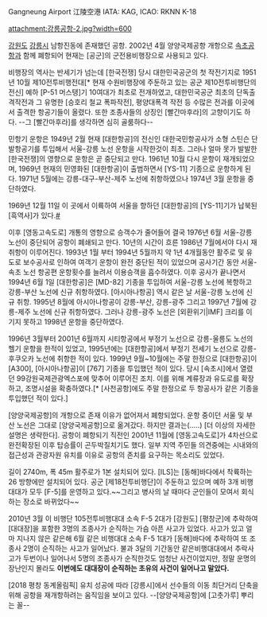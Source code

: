 Gangneung Airport
江陵空港
IATA: KAG, ICAO: RKNN
K-18

attachment:강릉공항-2.jpg?width=600

[[강원도]] [[강릉시]] 남항진동에 존재했던 공항. 2002년 4월 양양국제공항 개항으로 [[속초공항]]과 함께 폐항되어 현재는 [공군]의 군전용비행장으로 사용되고 있다.

비행장의 역사는 반세기가 넘는데 [한국전쟁] 당시 대한민국공군의 첫 작전기지로 1951년 10월 제10전투비행전대[* 현재 수원비행장에 주둔하고 있는 공군 제10전투비행단의 전신] 예하 [P-51 머스탱]기 10여대가 최초로 전개하였고, 대한민국공군 최초의 단독출격작전과 그 유명한 [승호리 철교 폭파작전], 평양대폭격 작전 등 수많은 전과를 이곳에서 출격한 항공기들이 올렸다. 또한 조종사들의 상징인 [빨간마후라]의 고향이기도 하다. --그 [빨간마후라]를 생각하면 심히 골룸하다--

민항기 운항은 1949년 2월 현재 [대한항공]의 전신인 대한국민항공사가 소형 스틴슨 단발항공기를 투입해서 서울-강릉 노선 운항을 시작한것이 최초. 그러나 얼마 못가 발발한 [한국전쟁]의 영향으로 운항은 곧 중단되고 만다. 1961년 10월 다시 운항이 재개되었으며, 1969년 현재의 민영화된 [대한항공]이 출범하면서 [YS-11] 기종으로 운항하게 된다. 1971년 5월에는 강릉-대구-부산-제주 노선에 취항하였으나 1974년 3월 운항을 중단하였다.

1969년 12월 11일 이 곳에서 이륙하여 서울을 향하던 [대한항공]의 [YS-11]기가 납북된 [흑역사]가 있다.[http://ktx111.blog.me/121433925 #]

이후 [영동고속도로] 개통의 영향으로 승객수가 줄어들어 결국 1976년 6월 서울-강릉 노선이 중단되어 공항이 폐쇄되고 만다. 10년의 시간이 흐른 1986년 7월에서야 다시 재취항이 이루어진다. 1993년 1월 부터 1994년 5월까지 약 1년 4개월동안 활주로 및 유도로 보수공사로 인하여 여객기 운항이 완전 중단된 적이 있었으며 공사기간 동안 서울-속초 노선 항공편 운항횟수를 늘려서 이용승객을 흡수하였다. 이후 공사가 끝나면서 1994년 6월 1일 [대한항공]은 [MD-82] 기종을 투입하여 서울-강릉 노선에 복항하고 강릉-부산 노선에 신규 취항하였다. [아시아나항공] 역시 같은 날 서울-강릉 노선에 신규 취항. 1995년 8월에 아시아나항공이 강릉-부산, 강릉-광주 그리고 1997년 7월에 강릉-제주 노선에 신규 취항하였다. 그러나 강릉-광주 노선은 [외환위기|IMF] 크리를 이기지 못하고 1998년 운항을 중단하였다.

1996년 3월부터 2001년 6월까지 시티항공에서 부정기 노선으로 강릉-울릉도 노선의 헬기 운항을 한적이 있었고, 1995년에는 [대한항공]에서 부정기 전세기 노선으로 강릉-후쿠오카 노선에 취항한 적이 있다. 1999년 9월~10월에는 주말 한정으로 [대한항공]이 [A300], [아시아나항공]이 [767] 기종을 투입했던 적이 있다. 당시 [속초시]에서 열렸던 99강원국제관광엑스포에 맞추어 이루어진 조치. 이를 위해 계류장과 유도로를 확장하고, 조명시설을 확충하였다.[* [사천공항]에도 주말 한정으로 두 항공사가 같은 기종을 투입했던 적이 있다.]

[양양국제공항]의 개항으로 존재 이유가 없어져서 폐항되었다. 운항 중이던 서울 및 부산 노선은 그대로 [양양국제공항]으로 옮겨갔다. 하지만 결과는(.....) [더 이상의 자세한 설명은 생략한다]. 공항이 폐항되기 직전인 2001년 11월에 [영동고속도로]가 4차선으로 완전확장된 이후 탑승률이 곤두박질치기도 했다. 일부 지역 주민들 의견중에는 시내와의 접근성과 관광자원 유치를 이유로 공항의 존치를 요구하는 목소리도 있었다.

길이 2740m, 폭 45m 활주로가 1본 설치되어 있다. [ILS]는 [동해]바다에서 착륙하는 26 방향에만 설치되어 있다. 공군 [제18전투비행단]이 주둔하고 있으며 예하 3개 비행대대가 모두 [F-5]를 운영하고 있다.~~그리고 병사의 날 때마다 군인들이 모여서 회식하는 장소로 바뀌었다~~

2010년 3월 이 비행단 105전투비행대대 소속 F-5 2대가 [강원도] [평창군]에 추락하여 [대대장]을 포함한 3명의 조종사가 순직하는 가슴 아픈 사고가 있었다. 사고가 있고 얼마 지나지 않은 같은해 6월 같은 비행대대 소속 F-5 1대가 [동해]바다에 추락하여 또 조종사 2명이 순직하는 사고가 일어났다. 불과 3달의 기간동안 같은비행대대에서 추락사고가 두번이나 일어나서 5명의 조종사가 순직한것도 엄청난 사건이었지만, 정말 운명의 장난인지 몰라도 '''이번에도 대대장이 순직하는 초유의 사건이 일어나고 말았다.'''

[2018 평창 동계올림픽] 유치 성공에 따라 [강릉시]에서 선수들의 이동 최단거리 단축을 위해 공항을 재개항하려는 움직임을 보이고 있다. --[양양국제공항]에 [고춧가루] 뿌리는 꼴--
